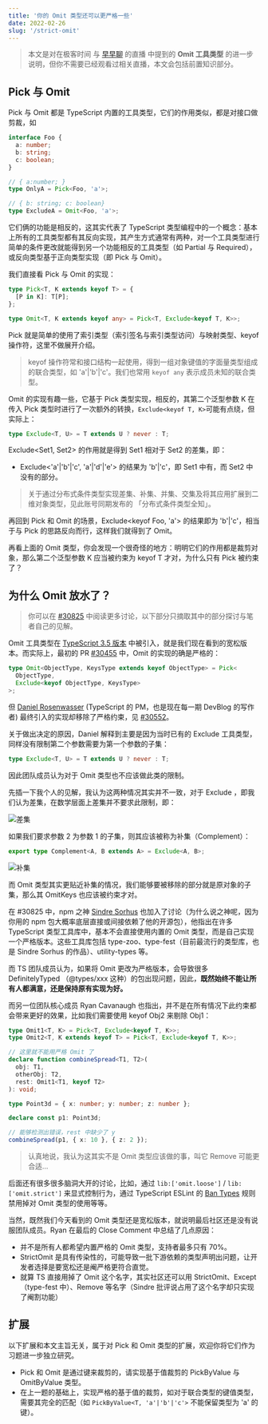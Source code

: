 ```yaml
---
title: '你的 Omit 类型还可以更严格一些'
date: 2022-02-26
slug: '/strict-omit'
---
```


> 本文是对在极客时间 与 [早早聊](https://www.zaozao.run/conf/c37) 的直播 中提到的 **Omit 工具类型** 的进一步说明，但你不需要已经观看过相关直播，本文会包括前置知识部分。

## Pick 与 Omit

Pick 与 Omit 都是 TypeScript 内置的工具类型，它们的作用类似，都是对接口做剪裁，如

```typescript
interface Foo {
  a: number;
  b: string;
  c: boolean;
}

// { a:number; }
type OnlyA = Pick<Foo, 'a'>;

// { b: string; c: boolean}
type ExcludeA = Omit<Foo, 'a'>;
```

它们俩的功能是相反的，这其实代表了 TypeScript 类型编程中的一个概念：基本上所有的工具类型都有其反向实现，其产生方式通常有两种，对一个工具类型进行简单的条件更改就能得到另一个功能相反的工具类型（如 Partial 与 Required），或反向类型基于正向类型实现（即 Pick 与 Omit）。

我们直接看 Pick 与 Omit 的实现：

```typescript
type Pick<T, K extends keyof T> = {
  [P in K]: T[P];
};

type Omit<T, K extends keyof any> = Pick<T, Exclude<keyof T, K>>;
```

Pick 就是简单的使用了索引类型（索引签名与索引类型访问）与映射类型、keyof 操作符，这里不做展开介绍。

> keyof 操作符常和接口结构一起使用，得到一组对象键值的字面量类型组成的联合类型，如 'a'|'b'|'c'。我们也常用 `keyof any` 表示成员未知的联合类型。

Omit 的实现有趣一些，它基于 Pick 类型实现，相反的，其第二个泛型参数 K 在传入 Pick 类型时进行了一次额外的转换，`Exclude<keyof T, K>`可能有点绕，但实际上：

```typescript
type Exclude<T, U> = T extends U ? never : T;
```

Exclude<Set1, Set2> 的作用就是得到 Set1 相对于 Set2 的差集，即：

- Exclude<'a'|'b'|'c', 'a'|'d'|'e'> 的结果为 'b'|'c'，即 Set1 中有，而 Set2 中没有的部分。

> 关于通过分布式条件类型实现差集、补集、并集、交集及将其应用扩展到二维对象类型，见此账号同期发布的 「分布式条件类型全知」。

再回到 Pick 和 Omit 的场景，Exclude<keyof Foo, 'a'> 的结果即为 'b'|'c'，相当于与 Pick 的思路反向而行，这样我们就得到了 Omit。

再看上面的 Omit 类型，你会发现一个很奇怪的地方：明明它们的作用都是裁剪对象，那么第二个泛型参数 K 应当被约束为 keyof T 才对，为什么只有 Pick 被约束了？

## 为什么 Omit 放水了？

> 你可以在 [#30825](https://github.com/microsoft/TypeScript/issues/30825) 中阅读更多讨论，以下部分只摘取其中的部分探讨与笔者自己的见解。

Omit 工具类型在 [TypeScript 3.5 版本](https://www.typescriptlang.org/docs/handbook/release-notes/typescript-3-5.html#the-omit-helper-type) 中被引入，就是我们现在看到的宽松版本。而实际上，最初的 PR [#30455](https://github.com/microsoft/TypeScript/issues/30455) 中，Omit 的实现的确是严格的：

```typescript
type Omit<ObjectType, KeysType extends keyof ObjectType> = Pick<
  ObjectType,
  Exclude<keyof ObjectType, KeysType>
>;
```

但 [Daniel Rosenwasser](https://github.com/DanielRosenwasser) (TypeScript 的 PM，也是现在每一期 DevBlog 的写作者) 最终引入的实现却移除了严格约束，见 [#30552](https://github.com/Microsoft/TypeScript/pull/30552)。

关于做出决定的原因，Daniel 解释到主要是因为当时已有的 Exclude 工具类型，同样没有限制第二个参数需要为第一个参数的子集：

```typescript
type Exclude<T, U> = T extends U ? never : T;
```

因此团队成员认为对于 Omit 类型也不应该做此类的限制。

先插一下我个人的见解，我认为这两种情况其实并不一致，对于 Exclude ，即我们认为差集，在数学层面上差集并不要求此限制，即：

![差集](https://p3-juejin.byteimg.com/tos-cn-i-k3u1fbpfcp/a3c9f5c1fbd44826bf75731d8b7ec72d~tplv-k3u1fbpfcp-zoom-1.image)

如果我们要求参数 2 为参数 1 的子集，则其应该被称为补集（Complement）：

```typescript
export type Complement<A, B extends A> = Exclude<A, B>;
```

![补集](https://p3-juejin.byteimg.com/tos-cn-i-k3u1fbpfcp/dd2fed6e003b4b7294b27f8cf7a9579b~tplv-k3u1fbpfcp-zoom-1.image)

而 Omit 类型其实更贴近补集的情况，我们能够要被移除的部分就是原对象的子集，那么其 OmitKeys 也应该被约束才对。

在 #30825 中，npm 之神 [Sindre Sorhus](https://github.com/sindresorhus) 也加入了讨论（为什么说之神呢，因为你用的 npm 包大概率底层直接或间接依赖了他的开源包），他指出在许多 TypeScript 类型工具库中，基本不会直接使用内置的 Omit 类型，而是自己实现一个严格版本。这些工具库包括 type-zoo、type-fest（目前最流行的类型库，也是 Sindre Sorhus 的作品）、utility-types 等。

而 TS 团队成员认为，如果将 Omit 更改为严格版本，会导致很多 DefinitelyTyped （@types/xxx 这种）的包出现问题，因此，**既然始终不能让所有人都满意，还是保持原有实现为好。**

而另一位团队核心成员 Ryan Cavanaugh 也指出，并不是在所有情况下此约束都会带来更好的效果，比如我们需要使用 keyof Obj2 来剔除 Obj1：

```typescript
type Omit1<T, K> = Pick<T, Exclude<keyof T, K>>;
type Omit2<T, K extends keyof T> = Pick<T, Exclude<keyof T, K>>;

// 这里就不能用严格 Omit 了
declare function combineSpread<T1, T2>(
  obj: T1,
  otherObj: T2,
  rest: Omit1<T1, keyof T2>
): void;

type Point3d = { x: number; y: number; z: number };

declare const p1: Point3d;

// 能够检测出错误，rest 中缺少了 y
combineSpread(p1, { x: 10 }, { z: 2 });
```

> 认真地说，我认为这其实不是 Omit 类型应该做的事，叫它 Remove 可能更合适...

后面还有很多很多脑洞大开的讨论，比如，通过 `lib:['omit.loose']` / `lib:['omit.strict']` 来显式控制行为，通过 TypeScript ESLint 的 [Ban Types](https://github.com/typescript-eslint/typescript-eslint/blob/main/packages/eslint-plugin/docs/rules/ban-types.md) 规则禁用掉对 Omit 类型的使用等等。

当然，既然我们今天看到的 Omit 类型还是宽松版本，就说明最后社区还是没有说服团队成员。Ryan 在最后的 Close Comment 中总结了几点原因：

- 并不是所有人都希望内置严格的 Omit 类型，支持者最多只有 70%。
- StrictOmit 是具有传染性的，可能导致一批下游依赖的类型声明出问题，让开发者选择是要宽松还是阉严格更符合直觉。
- 就算 TS 直接用掉了 Omit 这个名字，其实社区还可以用 StrictOmit、Except（type-fest 中）、Remove 等名字（Sindre 批评说占用了这个名字却只实现了阉割功能）

## 扩展

以下扩展和本文主旨无关，属于对 Pick 和 Omit 类型的扩展，欢迎你将它们作为习题进一步独立研究。

- Pick 和 Omit 是通过键来裁剪的，请实现基于值裁剪的 PickByValue 与 OmitByValue 类型。
- 在上一题的基础上，实现严格的基于值的裁剪，如对于联合类型的键值类型，需要其完全的匹配（如 `PickByValue<T, 'a'|'b'|'c'>` 不能保留类型为 'a' 的键）。
